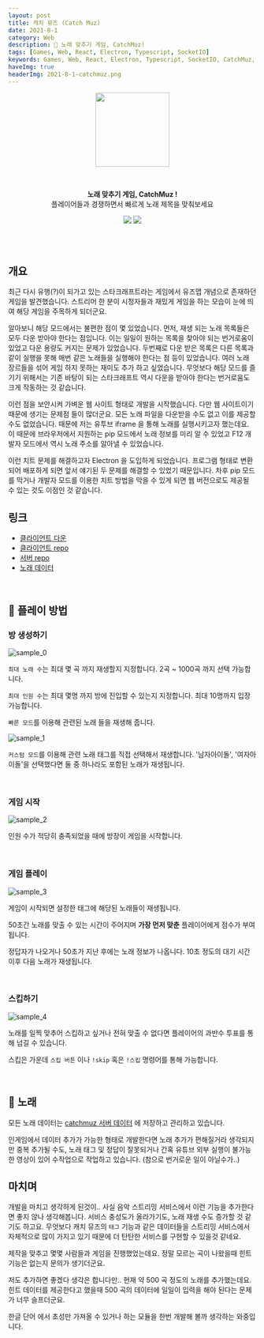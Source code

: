 ```yaml
---
layout: post
title: 캐치 뮤즈 (Catch Muz)
date: 2021-8-1
category: Web
description: 🎵 노래 맞추기 게임, CatchMuz!
tags: [Games, Web, React, Electron, Typescript, SocketIO]
keywords: Games, Web, React, Electron, Typescript, SocketIO, CatchMuz, 캐치뮤즈
haveImg: true
headerImg: 2021-8-1-catchmuz.png
---
```




<p align="center">
    <img src="https://github.com/kyechan99/catchmuz/raw/main/src/assets/catchmuz_icon.png" width="150"/>
</p>

<br/>

<p align="center">
    <strong>노래 맞추기 게임, CatchMuz !</strong>
    <br/>
    플레이어들과 경쟁하면서 빠르게 노래 제목을 맞춰보세요
</p>

<p align="center">
    <img src="https://img.shields.io/github/package-json/v/kyechan99/catchmuz?style=for-the-badge"/>
    <a href="https://github.com/kyechan99/catchmuz/releases">
        <img src="https://img.shields.io/badge/DOWNLOAD-HERE-%23f54787?style=for-the-badge"/>
    </a>
</p>

<br/><br/>





## 개요
최근 다시 유행(?)이 되가고 있는 스타크래프트라는 게임에서 유즈맵 개념으로 존재하던 게임을 발견했습니다.
스트리머 한 분이 시청자들과 재밌게 게임을 하는 모습이 눈에 띄여 해당 게임을 주목하게 되더군요.

알아보니 해당 모드에서는 불편한 점이 몇 있었습니다. 먼저, 재생 되는 노래 목록들은 모두 다운 받아야 한다는 점입니다. 이는 일일이 원하는 목록을 찾아야 되는 번거로움이 있었고 다운 용량도 커지는 문제가 있었습니다.
두번째로 다운 받은 목록은 다른 목록과 같이 실행을 못해 매번 같은 노래들을 실행해야 한다는 점 등이 있었습니다. 여러 노래 장르들을 섞어 게임 하지 못하는 재미도 추가 하고 싶었습니다.
무엇보다 해당 모드를 즐기기 위해서는 기존 바탕이 되는 스타크래프트 역시 다운을 받아야 한다는 번거로움도 크게 작동하는 것 같습니다.

이런 점을 보안시켜 가벼운 웹 사이트 형태로 개발을 시작했습니다.
다만 웹 사이트이기 때문에 생기는 문제점 들이 많더군요.
모든 노래 파일을 다운받을 수도 없고 이를 제공할 수도 없었습니다.
때문에 저는 유투브 iframe 을 통해 노래를 실행시키고자 했는데요.
이 때문에 브라우저에서 지원하는 pip 모드에서 노래 정보를 미리 알 수 있었고 F12 개발자 모드에서 역시 노래 주소를 알아낼 수 있었습니다.

이런 치트 문제를 해결하고자 Electron 을 도입하게 되었습니다. 프로그램 형태로 변환되어 배포하게 되면 앞서 얘기된 두 문제를 해결할 수 있었기 때문입니다.
차후 pip 모드를 막거나 개발자 모드를 이용한 치트 방법을 막을 수 있게 되면 웹 버전으로도 제공될 수 있는 것도 이점인 것 같습니다.





## 링크
- [클라이언트 다운](https://github.com/kyechan99/catchmuz/releases)
- [클라이언트 repo](https://github.com/kyechan99/catchmuz)
- [서버 repo](https://github.com/kyechan99/catchmuz-server)
- [노래 데이터](https://github.com/kyechan99/catchmuz-server/tree/main/song)

<br/>




## 👀 플레이 방법

### 방 생성하기
![sample_0](https://github.com/kyechan99/catchmuz/raw/main/SAMPLE/sample_0.png)

`최대 노래 수`는 최대 몇 곡 까지 재생할지 지정합니다. 2곡 ~ 1000곡 까지 선택 가능합니다.

`최대 인원 수`는 최대 몇명 까지 방에 진입할 수 있는지 지정합니다. 최대 10명까지 입장 가능합니다.

`빠른 모드`를 이용해 관련된 노래 들을 재생해 줍니다.

![sample_1](https://github.com/kyechan99/catchmuz/raw/main/SAMPLE/sample_1.png)

`커스텀 모드`를 이용해 관련 노래 태그를 직접 선택해서 재생합니다. '남자아이돌', '여자아이돌'을 선택했다면 둘 중 하나라도 포함된 노래가 재생됩니다.

<br/>

### 게임 시작

![sample_2](https://github.com/kyechan99/catchmuz/raw/main/SAMPLE/sample_2.png)

인원 수가 적당히 충족되었을 때에 방장이 게임을 시작합니다.

<br/>

### 게임 플레이

![sample_3](https://github.com/kyechan99/catchmuz/raw/main/SAMPLE/sample_3.png)

게임이 시작되면 설정한 태그에 해당된 노래들이 재생됩니다.

50초간 노래를 맞출 수 있는 시간이 주어지며 **가장 먼저 맞춘** 플레이어에게 점수가 부여됩니다.

정답자가 나오거나 50초가 지난 후에는 노래 정보가 나옵니다. 10초 정도의 대기 시간이후 다음 노래가 재생됩니다.

<br/>

### 스킵하기

![sample_4](https://github.com/kyechan99/catchmuz/raw/main/SAMPLE/sample_4.png)

노래를 일찍 맞추어 스킵하고 싶거나 전혀 맞출 수 없다면 플레이어의 과반수 투표를 통해 넘길 수 있습니다.

스킵은 가운데 `스킵 버튼` 이나 `!skip` 혹은 `!스킵` 명령어를 통해 가능합니다.

<br/>


## 🎵 노래
모든 노래 데이터는 [catchmuz 서버 데이터](https://github.com/kyechan99/catchmuz-server/tree/main/song) 에 저장하고 관리하고 있습니다.

인게임에서 데이터 추가가 가능한 형태로 개발한다면 노래 추가가 편해질거라 생각되지만
중복 추가될 수도, 노래 태그 및 정답이 잘못되거나 간혹 유튜브 외부 실행이 불가능한 영상이 있어 수작업으로 작업하고 있습니다.
(참으로 번거로운 일이 아닐수가..)


## 마치며
개발을 마치고 생각하게 된것이.. 사실 음악 스트리밍 서비스에서 이런 기능을 추가한다면 좋지 않나 생각해봅니다.
서비스 충성도가 올라가기도, 노래 재생 수도 증가할 것 같기도 하고요.
무엇보다 캐치 뮤즈의 `태그` 기능과 같은 데이터들을 스트리밍 서비스에서 자체적으로 많이 가지고 있기 때문에 더 탄탄한 서비스를 구현할 수 있을것 같네요.

제작을 맞추고 몇몇 사람들과 게임을 진행했었는데요. 정말 모르는 곡이 나왔을때 힌트 기능은 없는지 문의가 생기더군요.

저도 추가하면 좋겠다 생각은 합니다만.. 현재 약  500 곡 정도의 노래를 추가했는데요. 힌트 데이터를 제공한다고 했을때 500 곡의 데이터에 일일이 입력을 해야 된다는 문제가 너무 슬프더군요.

한글 단어 에서 초성만 가져올 수 있거나 하는 모듈을 한번 개발해 볼까 생각하는 와중입니다.

